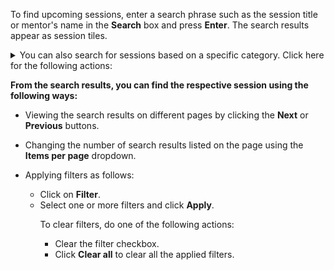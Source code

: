 
To find upcoming sessions, enter a search phrase such as the session title or mentor's name in the **Search** box and press **Enter**. The search results appear as session tiles.
    
<details>
<summary>You can also search for sessions based on a specific category. Click here for the following actions:</summary>

1. To specify the search category, click the **Search** box and select a search category such as **Mentor name**.

2. Enter the search phrase. Based on the specified search category, the search results appear as session tiles.

    ![](media/portal-searchsessions.png)

</details>

**From the search results, you can find the respective session using the following ways:**

* Viewing the search results on different pages by clicking the <b>Next</b> or <b>Previous</b> buttons.
* Changing the number of search results listed on the page using the <b>Items per page</b> dropdown.
* Applying filters as follows:

    * Click on <b>Filter</b>.
    * Select one or more filters and click <b>Apply</b>.
        <p>
        <Admonition type="tip">
        <p>To clear filters, do one of the following actions:</p>
        <ul>
        <li>Clear the filter checkbox.</li>
        <li>Click <b>Clear all</b> to clear all the applied filters.</li>
        </ul>
        </Admonition>
        </p>